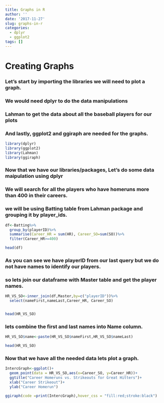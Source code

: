 ```yaml
---
title: Graphs in R
author: ''
date: '2017-11-27'
slug: graphs-in-r
categories:
  - dplyr
  - ggplot2
tags: []
---
```


# Creating Graphs

### Let's start by importing the libraries we will need to plot a graph.

### We would need dplyr to do the data manipulations 

### Lahman to get the data about all the baseball players for our plots

### And lastly, ggplot2 and ggiraph are needed for the graphs.


```r
library(dplyr)
library(ggplot2)
library(Lahman)
library(ggiraph)

```


### Now that we have our libraries/packages, Let's do some data maipulation using dplyr

### We will search for all the players who have homeruns more than 400 in their careers.

### we will be using Batting table from Lahman package and grouping it by player_ids.


```r
df<-Batting%>%
  group_by(playerID)%>%
  summarise(Career_HR = sum(HR), Career_SO=sum(SO))%>%
  filter(Career_HR>=400)

head(df)

```

### As you can see we have playerID from our last query but we do not have names to identify our players.
### so lets join our dataframe with Master table and get the player names.


```r

HR_VS_SO<-inner_join(df,Master,by=c("playerID"))%>%
  select(nameFirst,nameLast,Career_HR, Career_SO)


head(HR_VS_SO)


```


### lets combine the first and last names into Name column.


```r

HR_VS_SO$name<-paste(HR_VS_SO$nameFirst,HR_VS_SO$nameLast)

head(HR_VS_SO)


```


### Now that we have all the needed data lets plot a graph.


```r

IntercGraph<-ggplot()+
  geom_point(data = HR_VS_SO,aes(x=Career_SO, y=Career_HR))+
  ggtitle("Career Homeruns vs. Strikeouts for Great Hitters")+
  xlab("Career Strikeout")+
  ylab("Career Homerun")

ggiraph(code =print(IntercGraph),hover_css = "fill:red;stroke:black")

```